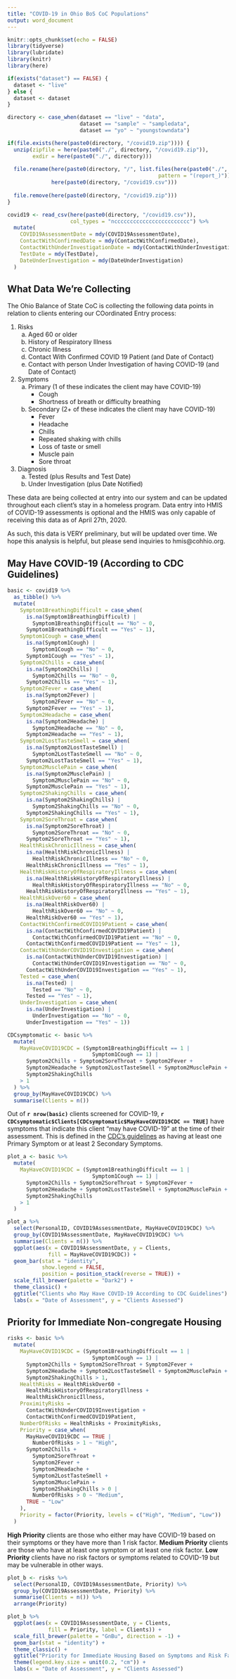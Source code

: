 ```yaml
---
title: "COVID-19 in Ohio BoS CoC Populations"
output: word_document
---
```


```r
knitr::opts_chunk$set(echo = FALSE)
library(tidyverse)
library(lubridate)
library(knitr)
library(here)

if(exists("dataset") == FALSE) {
  dataset <- "live"
} else {
  dataset <- dataset
}

directory <- case_when(dataset == "live" ~ "data",
                       dataset == "sample" ~ "sampledata",
                       dataset == "yo" ~ "youngstowndata")

if(file.exists(here(paste0(directory, "/covid19.zip")))) {
  unzip(zipfile = here(paste0("./", directory, "/covid19.zip")), 
        exdir = here(paste0("./", directory)))
  
  file.rename(here(paste0(directory, "/", list.files(here(paste0("./", directory)), 
                                                pattern = "(report_)"))),
              here(paste0(directory, "/covid19.csv")))
  
  file.remove(here(paste0(directory, "/covid19.zip")))
}

covid19 <- read_csv(here(paste0(directory, "/covid19.csv")),
                    col_types = "ncccccccccccccccccccccccc") %>%
  mutate(
    COVID19AssessmentDate = mdy(COVID19AssessmentDate),
    ContactWithConfirmedDate = mdy(ContactWithConfirmedDate),
    ContactWithUnderInvestigationDate = mdy(ContactWithUnderInvestigationDate),
    TestDate = mdy(TestDate),
    DateUnderInvestigation = mdy(DateUnderInvestigation)
  ) 
```

## What Data We're Collecting

The Ohio Balance of State CoC is collecting the following data points in relation to clients entering our COordinated Entry process:

1. Risks
    a. Aged 60 or older
    b. History of Respiratory Illness
    c. Chronic Illness
    d. Contact With Confirmed COVID 19 Patient (and Date of Contact)
    e. Contact with person Under Investigation of having COVID-19 (and Date of Contact)
2. Symptoms
    a. Primary (1 of these indicates the client may have COVID-19)
        * Cough
        * Shortness of breath or difficulty breathing
    b. Secondary (2+ of these indicates the client may have COVID-19)
        * Fever
        * Headache
        * Chills
        * Repeated shaking with chills
        * Loss of taste or smell
        * Muscle pain
        * Sore throat
3. Diagnosis
    a. Tested (plus Results and Test Date)
    b. Under Investigation (plus Date Notified)

These data are being collected at entry into our system and can be updated throughout each client's stay in a homeless program. Data entry into HMIS of COVID-19 assessments is optional and the HMIS was only capable of receiving this data as of April 27th, 2020.

As such, this data is VERY preliminary, but will be updated over time. We hope this analysis is helpful, but please send inquiries to hmis@cohhio.org.

## May Have COVID-19 (According to CDC Guidelines)

```r

basic <- covid19 %>%
  as_tibble() %>%
  mutate(
    Symptom1BreathingDifficult = case_when(
      is.na(Symptom1BreathingDifficult) |
        Symptom1BreathingDifficult == "No" ~ 0,
      Symptom1BreathingDifficult == "Yes" ~ 1),
    Symptom1Cough = case_when(
      is.na(Symptom1Cough) |
        Symptom1Cough == "No" ~ 0,
      Symptom1Cough == "Yes" ~ 1),
    Symptom2Chills = case_when(
      is.na(Symptom2Chills) |
        Symptom2Chills == "No" ~ 0,
      Symptom2Chills == "Yes" ~ 1),
    Symptom2Fever = case_when(
      is.na(Symptom2Fever) |
        Symptom2Fever == "No" ~ 0,
      Symptom2Fever == "Yes" ~ 1),
    Symptom2Headache = case_when(
      is.na(Symptom2Headache) |
        Symptom2Headache == "No" ~ 0,
      Symptom2Headache == "Yes" ~ 1),
    Symptom2LostTasteSmell = case_when(
      is.na(Symptom2LostTasteSmell) |
        Symptom2LostTasteSmell == "No" ~ 0,
      Symptom2LostTasteSmell == "Yes" ~ 1),
    Symptom2MusclePain = case_when(
      is.na(Symptom2MusclePain) |
        Symptom2MusclePain == "No" ~ 0,
      Symptom2MusclePain == "Yes" ~ 1),
    Symptom2ShakingChills = case_when(
      is.na(Symptom2ShakingChills) |
        Symptom2ShakingChills == "No" ~ 0,
      Symptom2ShakingChills == "Yes" ~ 1),
    Symptom2SoreThroat = case_when(
      is.na(Symptom2SoreThroat) |
        Symptom2SoreThroat == "No" ~ 0,
      Symptom2SoreThroat == "Yes" ~ 1),
    HealthRiskChronicIllness = case_when(
      is.na(HealthRiskChronicIllness) |
        HealthRiskChronicIllness == "No" ~ 0,
      HealthRiskChronicIllness == "Yes" ~ 1),
    HealthRiskHistoryOfRespiratoryIllness = case_when(
      is.na(HealthRiskHistoryOfRespiratoryIllness) |
        HealthRiskHistoryOfRespiratoryIllness == "No" ~ 0,
      HealthRiskHistoryOfRespiratoryIllness == "Yes" ~ 1),
    HealthRiskOver60 = case_when(
      is.na(HealthRiskOver60) |
        HealthRiskOver60 == "No" ~ 0,
      HealthRiskOver60 == "Yes" ~ 1),
    ContactWithConfirmedCOVID19Patient = case_when(
      is.na(ContactWithConfirmedCOVID19Patient) |
        ContactWithConfirmedCOVID19Patient == "No" ~ 0,
      ContactWithConfirmedCOVID19Patient == "Yes" ~ 1),
    ContactWithUnderCOVID19Investigation = case_when(
      is.na(ContactWithUnderCOVID19Investigation) |
        ContactWithUnderCOVID19Investigation == "No" ~ 0,
      ContactWithUnderCOVID19Investigation == "Yes" ~ 1),
    Tested = case_when(
      is.na(Tested) |
        Tested == "No" ~ 0,
      Tested == "Yes" ~ 1),
    UnderInvestigation = case_when(
      is.na(UnderInvestigation) |
        UnderInvestigation == "No" ~ 0,
      UnderInvestigation == "Yes" ~ 1))

CDCsymptomatic <- basic %>%
  mutate(
    MayHaveCOVID19CDC = (Symptom1BreathingDifficult == 1 |
                           Symptom1Cough == 1) |
      Symptom2Chills + Symptom2SoreThroat + Symptom2Fever +
      Symptom2Headache + Symptom2LostTasteSmell + Symptom2MusclePain +
      Symptom2ShakingChills
    > 1
  ) %>%
  group_by(MayHaveCOVID19CDC) %>%
  summarise(Clients = n())

```

Out of **`r nrow(basic)`** clients screened for COVID-19, **`r CDCsymptomatic$Clients[CDCsymptomatic$MayHaveCOVID19CDC == TRUE]`** have symptoms that indicate this client "may have COVID-19" at the time of their assessment. This is defined in the [CDC's guidelines](https://www.cdc.gov/coronavirus/2019-ncov/symptoms-testing/symptoms.html) as having at least one Primary Symptom or at least 2 Secondary Symptoms.

```r

plot_a <- basic %>%
  mutate(
    MayHaveCOVID19CDC = (Symptom1BreathingDifficult == 1 |
                           Symptom1Cough == 1) |
      Symptom2Chills + Symptom2SoreThroat + Symptom2Fever +
      Symptom2Headache + Symptom2LostTasteSmell + Symptom2MusclePain +
      Symptom2ShakingChills
    > 1
  )

plot_a %>%
  select(PersonalID, COVID19AssessmentDate, MayHaveCOVID19CDC) %>%
  group_by(COVID19AssessmentDate, MayHaveCOVID19CDC) %>%
  summarise(Clients = n()) %>%
  ggplot(aes(x = COVID19AssessmentDate, y = Clients,
             fill = MayHaveCOVID19CDC)) +
  geom_bar(stat = "identity", 
           show.legend = FALSE,
           position = position_stack(reverse = TRUE)) +  
  scale_fill_brewer(palette = "Dark2") +
  theme_classic() +
  ggtitle("Clients who May Have COVID-19 According to CDC Guidelines") +
  labs(x = "Date of Assessment", y = "Clients Assessed")

```


## Priority for Immediate Non-congregate Housing

```r

risks <- basic %>%
  mutate(
    MayHaveCOVID19CDC = (Symptom1BreathingDifficult == 1 |
                           Symptom1Cough == 1) |
      Symptom2Chills + Symptom2SoreThroat + Symptom2Fever +
      Symptom2Headache + Symptom2LostTasteSmell + Symptom2MusclePain +
      Symptom2ShakingChills > 1,
    HealthRisks = HealthRiskOver60 +
      HealthRiskHistoryOfRespiratoryIllness +
      HealthRiskChronicIllness,
    ProximityRisks =
      ContactWithUnderCOVID19Investigation +
      ContactWithConfirmedCOVID19Patient,
    NumberOfRisks = HealthRisks + ProximityRisks,
    Priority = case_when(
      MayHaveCOVID19CDC == TRUE | 
        NumberOfRisks > 1 ~ "High",
      Symptom2Chills +
        Symptom2SoreThroat +
        Symptom2Fever +
        Symptom2Headache +
        Symptom2LostTasteSmell +
        Symptom2MusclePain +
        Symptom2ShakingChills > 0 |
        NumberOfRisks > 0 ~ "Medium",
      TRUE ~ "Low"
    ),
    Priority = factor(Priority, levels = c("High", "Medium", "Low"))
  )

```

**High Priority** clients are those who either may have COVID-19 based on their symptoms or they have more than 1 risk factor. **Medium Priority** clients are those who have at least one symptom or at least one risk factor. **Low Priority** clients have no risk factors or symptoms related to COVID-19 but may be vulnerable in other ways.

```r

plot_b <- risks %>%
  select(PersonalID, COVID19AssessmentDate, Priority) %>%
  group_by(COVID19AssessmentDate, Priority) %>%
  summarise(Clients = n()) %>%
  arrange(Priority)

plot_b %>%
  ggplot(aes(x = COVID19AssessmentDate, y = Clients,
             fill = Priority, label = Clients)) +
  scale_fill_brewer(palette = "GnBu", direction = -1) +
  geom_bar(stat = "identity") +
  theme_classic() +
  ggtitle("Priority for Immediate Housing Based on Symptoms and Risk Factors") +
  theme(legend.key.size = unit(0.2, "cm")) +
  labs(x = "Date of Assessment", y = "Clients Assessed")
```


